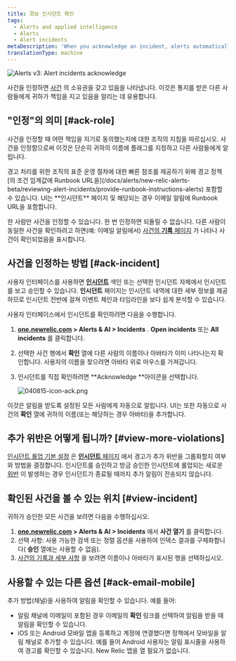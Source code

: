 ```yaml
---
title: 경보 인시던트 확인
tags:
  - Alerts and applied intelligence
  - Alerts
  - Alert incidents
metaDescription: 'When you acknowledge an incident, alerts automatically notifies others in the channel.'
translationType: machine
---
```




<img
  title="Alerts v3: Alert incidents acknowledge"
  alt="Alerts v3: Alert incidents acknowledge"
  src={img0AlertsV3AlertIncidentsAcknowledge}
/>

사건을 인정하면 [사건](/docs/alerts/new-relic-alerts/getting-started/new-relic-alerts-concepts-workflow#terminology) 의 소유권을 갖고 있음을 나타냅니다. 이것은 통지를 받은 다른 사람들에게 귀하가 책임을 지고 있음을 알리는 데 유용합니다.

## "인정"의 의미 [#ack-role]

사건을 인정할 때 어떤 책임을 지기로 동의했는지에 대한 조직의 지침을 따르십시오. 사건을 인정함으로써 이것은 단순히 귀하의 이름에 플래그를 지정하고 다른 사람들에게 알립니다.

<Callout variant="tip">
  경고 처리를 위한 조직의 표준 운영 절차에 대한 빠른 참조를 제공하기 위해 경고 정책 [의 조건 임계값에 Runbook URL을](/docs/alerts/new-relic-alerts-beta/reviewing-alert-incidents/provide-runbook-instructions-alerts) 포함할 수 있습니다. UI는 **인시던트** 페이지 및 해당되는 경우 이메일 알림에 Runbook URL을 포함합니다.
</Callout>

한 사람만 사건을 인정할 수 있습니다. 한 번 인정하면 되돌릴 수 없습니다. 다른 사람이 동일한 사건을 확인하려고 하면(예: 이메일 알림에서) [사건의 **기록** 페이지](/docs/alerts/new-relic-alerts-beta/reviewing-alert-incidents/view-incident-dashboard-details#view-violations) 가 나타나 사건이 확인되었음을 표시합니다.

## 사건을 인정하는 방법 [#ack-incident]

사용자 인터페이스를 사용하면 [**인시던트**](/docs/alerts/new-relic-alerts-beta/reviewing-alert-incidents/explore-incident-history) 색인 또는 선택한 인시던트 자체에서 인시던트를 보고 승인할 수 있습니다. **인시던트** 페이지는 인시던트 내역에 대한 세부 정보를 제공하므로 인시던트 전반에 걸쳐 이벤트 체인과 타임라인을 보다 쉽게 분석할 수 있습니다.

사용자 인터페이스에서 인시던트를 확인하려면 다음을 수행합니다.

1. **[one.newrelic.com](https://one.newrelic.com) > Alerts & AI > Incidents** . **Open incidents** 또는 **All incidents** 를 클릭합니다.

2. 선택한 사건 행에서 **확인** 열에 다른 사람의 이름이나 아바타가 이미 나타나는지 확인합니다. 사용자의 이름을 찾으려면 아바타 위로 마우스를 가져갑니다.

3. 인시던트를 직접 확인하려면 **Acknowledge **아이콘을 선택합니다.

   <img title="Alerts v3: alert icons" alt="040815-icon-ack.png" src={img1040815IconAckpng}/>

이것은 알림을 받도록 설정된 모든 사람에게 자동으로 알립니다. UI는 또한 자동으로 사건의 **확인** 열에 귀하의 이름(또는 해당하는 경우 아바타)을 추가합니다.

## 추가 위반은 어떻게 됩니까? [#view-more-violations]

[인시던트 롤업 기본 설정](/docs/alerts/new-relic-alerts-beta/reviewing-alert-incidents/specify-when-new-relic-creates-incidents) 은 [**인시던트** 페이지](/docs/alerts/new-relic-alerts-beta/reviewing-alert-incidents/explore-incident-history) 에서 경고가 추가 위반을 그룹화할지 여부와 방법을 결정합니다. 인시던트를 승인하고 방금 승인한 인시던트에 롤업되는 새로운 [위반](/docs/using-new-relic/welcome-new-relic/get-started/glossary#alert-violation) 이 발생하는 경우 인시던트가 종료될 때까지 추가 알림이 전송되지 않습니다.

## 확인된 사건을 볼 수 있는 위치 [#view-incident]

귀하가 승인한 모든 사건을 보려면 다음을 수행하십시오.

1. **[one.newrelic.com](https://one.newrelic.com) > Alerts & AI > Incidents** 에서 **사건 열기** 를 클릭합니다.
2. 선택 사항: 사용 가능한 검색 또는 정렬 옵션을 사용하여 인덱스 결과를 구체화합니다( **승인** 열에는 사용할 수 없음).
3. [사건의 기록과 세부 사항](/docs/alerts/new-relic-alerts-beta/reviewing-alert-incidents/explore-incident-history) 을 보려면 이름이나 아바타가 표시된 행을 선택하십시오.

## 사용할 수 있는 다른 옵션 [#ack-email-mobile]

추가 방법(채널)을 사용하여 알림을 확인할 수 있습니다. 예를 들어:

* 알림 채널에 이메일이 포함된 경우 이메일의 **확인** 링크를 선택하여 알림을 받을 때 알림을 확인할 수 있습니다.
* iOS 또는 Android 모바일 앱을 등록하고 계정에 연결했다면 정책에서 모바일을 알림 채널로 추가할 수 있습니다. 예를 들어 Android 사용자는 알림 표시줄을 사용하여 경고를 확인할 수 있습니다. New Relic 앱을 열 필요가 없습니다.